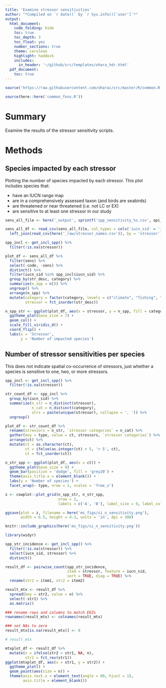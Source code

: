 ```yaml
---
title: 'Examine stressor sensitivities'
author: "*Compiled on `r date()` by `r Sys.info()['user']`*"
output: 
  html_document:
    code_folding: hide
    toc: true
    toc_depth: 3
    toc_float: yes
    number_sections: true
    theme: cerulean
    highlight: haddock
    includes: 
      in_header: '~/github/src/templates/ohara_hdr.html'
  pdf_document:
    toc: true
---
```


``` r
source('https://raw.githubusercontent.com/oharac/src/master/R/common.R')

source(here::here('common_fxns.R'))
```


# Summary

Examine the results of the stressor sensitivity scripts.

# Methods

## Species impacted by each stressor

Plotting the number of species impacted by each stressor.  This plot includes species that:

* have an IUCN range map
* are in a comprehensively assessed taxon (and birds are seabirds)
* are threatened or near threatened (i.e. not LC or EX)
* are sensitive to at least one stressor in our study

```r
sens_all_file <- here('_output', sprintf('spp_sensitivity_%s.csv', api_version))

sens_all_df <- read_csv(sens_all_file, col_types = cols('iucn_sid' = 'i')) %>%
  left_join(read_csv(here('_raw/stressor_names.csv')), by = 'stressor')

spp_incl <- get_incl_spp() %>%
  filter(!is.na(stressor))

plot_df <- sens_all_df %>%
  filter(sens) %>%
  select(-code, -sens) %>%
  distinct() %>%
  filter(iucn_sid %in% spp_incl$iucn_sid) %>%
  group_by(str_desc, category) %>%
  summarize(n_spp = n()) %>%
  ungroup() %>%
  arrange(n_spp) %>%
  mutate(category = factor(category, levels = c("climate", "fishing", "land-based", "ocean")),
         stressor = fct_inorder(str_desc))

n_spp_str <- ggplot(plot_df, aes(x = stressor, y = n_spp, fill = category)) +
  ggtheme_plot(base_size = 7) +
  geom_col() +
  scale_fill_viridis_d() +
  coord_flip() +
  labs(x = 'Stressor',
       y = 'Number of impacted species')

```

## Number of stressor sensitivities per species

This does not indicate spatial co-occurrence of stressors, just whether a species is sensitive to one, two, or more stressors.

```r

spp_incl <- get_incl_spp() %>%
  filter(!is.na(stressor))

str_count_df <- spp_incl %>%
  group_by(iucn_sid) %>%
  summarize(n_str = n_distinct(stressor),
            n_cat = n_distinct(category),
            strs = paste(unique(stressor), collapse = ', ')) %>%
  ungroup()

plot_df <- str_count_df %>%
  rename(stressors = n_str, `stressor categories` = n_cat) %>%
  gather(key = type, value = ct, stressors, `stressor categories`) %>%
  arrange(ct) %>%
  mutate(ct = as.character(ct),
         ct = ifelse(as.integer(ct) > 5, '> 5', ct),
         ct = fct_inorder(ct))

n_str_spp <- ggplot(plot_df, aes(x = ct)) +
  ggtheme_plot(base_size = 9) +
  geom_bar(position = 'dodge', fill = 'grey20') +
  theme(axis.title.x = element_blank()) +
  labs(y = 'Number of species') +
  facet_wrap(~ type, nrow = 1, scales = 'free_x')

z <- cowplot::plot_grid(n_spp_str, n_str_spp, 
                        nrow = 2,
                        labels = c('A', 'B'), label_size = 9, label_colour = 'grey20')

ggsave(plot = z, filename = here('ms_figs/si_n_sensitivity.png'), 
       width = 6.5, height = 4.3, units = 'in', dpi = 300)

knitr::include_graphics(here('ms_figs/si_n_sensitivity.png'))
```

<!-- ## Try a pairwise table to examine # of spp with pairwise combos of stressors -->

```r
library(widyr)

spp_str_incidence <- get_incl_spp() %>%
  filter(!is.na(stressor)) %>%
  select(iucn_sid, stressor) %>%
  distinct()

result_df <- pairwise_count(spp_str_incidence,
                            item = stressor, feature = iucn_sid, 
                            sort = TRUE, diag = TRUE) %>%
  rename(str1 = item1, str2 = item2)

result_mtx <- result_df %>%
  spread(key = str2, value = n) %>%
  select(-str1) %>%
  as.matrix()

### rename rows and columns to match EEZs
rownames(result_mtx) <- colnames(result_mtx)

### set NAs to zero
result_mtx[is.na(result_mtx)] <- 0

# result_mtx

mtxplot_df <- result_df %>%
  mutate(n = ifelse(str2 > str1, NA, n),
         str1 = fct_rev(str1))
ggplot(mtxplot_df, aes(x = str1, y = str2)) +
  ggtheme_plot() +
  geom_point(aes(size = n)) +
  theme(axis.text.x = element_text(angle = 60, hjust = 1),
        axis.title = element_blank())
```
